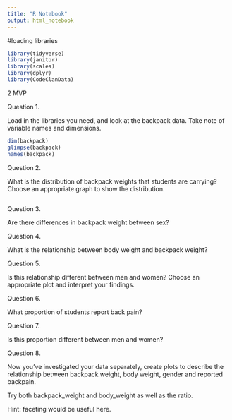 ```yaml
---
title: "R Notebook"
output: html_notebook
---
```


#loading libraries
```r
library(tidyverse)
library(janitor)
library(scales)
library(dplyr)
library(CodeClanData)
```

2 MVP


Question 1.

Load in the libraries you need, and look at the backpack data. Take note of variable names and dimensions.

```r
dim(backpack)
glimpse(backpack)
names(backpack)
```


Question 2.

What is the distribution of backpack weights that students are carrying? Choose an appropriate graph to show the distribution.

```r

```


Question 3.

Are there differences in backpack weight between sex?

Question 4.

What is the relationship between body weight and backpack weight?

Question 5.

Is this relationship different between men and women? Choose an appropriate plot and interpret your findings.

Question 6.

What proportion of students report back pain?

Question 7.

Is this proportion different between men and women?

Question 8.

Now you’ve investigated your data separately, create plots to describe the relationship between backpack weight, body weight, gender and reported backpain.

Try both backpack_weight and body_weight as well as the ratio.

Hint: faceting would be useful here.

